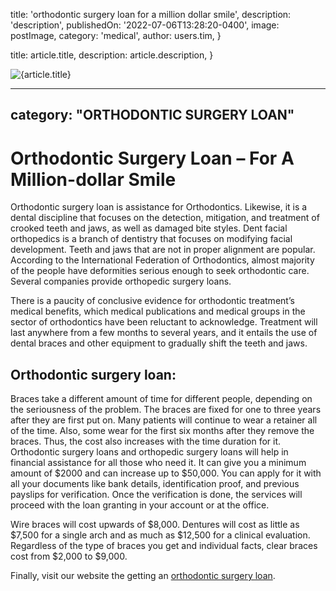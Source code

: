 
  title: 'orthodontic surgery loan for a million dollar smile',
  description: 'description',
  publishedOn: '2022-07-06T13:28:20-0400',
  image: postImage,
  category: 'medical',
  author: users.tim,
}

  title: article.title,
  description: article.description,
}


<Image src={postImage} alt={article.title} />

---
category: "ORTHODONTIC SURGERY LOAN"
---

# Orthodontic Surgery Loan – For A Million-dollar Smile

Orthodontic surgery loan is assistance for Orthodontics. Likewise, it is a dental discipline that focuses on the detection, mitigation, and treatment of crooked teeth and jaws, as well as damaged bite styles. Dent facial orthopedics is a branch of dentistry that focuses on modifying facial development. Teeth and jaws that are not in proper alignment are popular. According to the International Federation of Orthodontics, almost majority of the people have deformities serious enough to seek orthodontic care. Several companies provide orthopedic surgery loans.

There is a paucity of conclusive evidence for orthodontic treatment’s medical benefits, which medical publications and medical groups in the sector of orthodontics have been reluctant to acknowledge. Treatment will last anywhere from a few months to several years, and it entails the use of dental braces and other equipment to gradually shift the teeth and jaws.

## Orthodontic surgery loan:

Braces take a different amount of time for different people, depending on the seriousness of the problem. The braces are fixed for one to three years after they are first put on. Many patients will continue to wear a retainer all of the time. Also, some wear for the first six months after they remove the braces. Thus, the cost also increases with the time duration for it. Orthodontic surgery loans and orthopedic surgery loans will help in financial assistance for all those who need it. It can give you a minimum amount of $2000 and can increase up to $50,000. You can apply for it with all your documents like bank details, identification proof, and previous payslips for verification. Once the verification is done, the services will proceed with the loan granting in your account or at the office.

Wire braces will cost upwards of $8,000. Dentures will cost as little as $7,500 for a single arch and as much as $12,500 for a clinical evaluation. Regardless of the type of braces you get and individual facts, clear braces cost from $2,000 to $9,000.

Finally, visit our website the getting an [orthodontic surgery loan](https://dental.tlc.com.au/orthodontic/).
